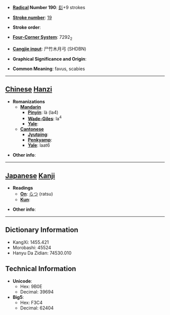 * '''[[Wiktionary:Chinese radical index| Radical]] Number 190''': [[Wiktionary:Chinese radical index 髟|髟]]+9 strokes

* '''[[Wiktionary:Chinese total strokes index|Stroke number]]''': [[Wiktionary:Chinese total strokes index 19|19]]

* '''Stroke order''': 

* '''[[Wiktionary:Chinese four corner index|Four-Corner System]]''': 7292<sub>2</sub>

* '''[[Wiktionary:Chinese Cangjie index|Cangjie input]]''': 尸竹木月弓 (SHDBN)

* '''Graphical Significance and Origin''': 

* '''Common Meaning''': favus, scabies

----

== [[Chinese]] [[Hanzi]] ==

* '''Romanizations'''
** '''[[Mandarin]]'''
*** '''[[Pinyin]]''': là (la4)
*** '''[[Wade-Giles]]''': la<sup>4</sup>
*** '''[[Yale]]''': 
** '''[[Cantonese]]'''
*** '''[[Jyutping]]''':
*** '''[[Penkyamp]]''': 
*** '''[[Yale]]''': laat6

* '''Other info''': 

----

== [[Japanese]] [[Kanji]] ==

* '''Readings'''
** '''[[On]]''': [[らつ]] (ratsu)
** '''[[Kun]]''': 

* '''Other info''':  

----

== Dictionary Information ==

* KangXi: 1455.421
* Morobashi: 45524
* Hanyu Da Zidian: 74530.010

== Technical Information ==

* '''Unicode''':
** Hex: 9B0E
** Decimal: 39694
* '''Big5''':
** Hex: F3C4
** Decimal: 62404
